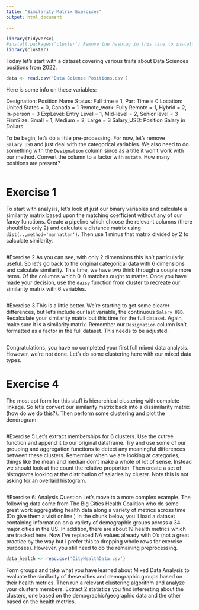 ```yaml
---
title: "Similarity Matrix Exercises"
output: html_document

---
```


```r
library(tidyverse)
#install.packages('cluster') Remove the hashtag in this line to install package if needed.
library(cluster)
```

Today let's start with a dataset covering various traits about Data Sciences positions from 2022.
```r
data <- read.csv('Data Science Positions.csv')
```

Here is some info on these variables:

Designation: Position Name
Status: Full time = 1, Part Time = 0
Location: United States = 0, Canada = 1
Remote_work: Fully Remote = 1, Hybrid = 2, In-person = 3
ExpLevel: Entry Level = 1, Mid-level = 2, Senior level = 3
FirmSize: Small = 1, Medium = 2, Large = 3
Salary_USD: Position Salary in Dollars

To be begin, let's do a little pre-processing. For now, let's remove `Salary_USD` and just deal with the categorical variables. We also need to do something with the `Designation` column since as a title it won't work with our method. Convert the column to a factor with `mutate`. How many positions are present?
```r

```

# Exercise 1
To start with analysis, let's look at just our binary variables and calculate a similarity matrix based upon the matching coefficient without any of our fancy functions. Create a pipeline which choose the relevant columns (there should be only 2) and calculate a distance matrix using `dist(..,method='manhattan')`. Then use 1 minus that matrix divided by 2 to calculate similarity.
```r

```

#Exercise 2
As you can see, with only 2 dimensions this isn't particularly useful. So let's go back to the original categorical data with 6 dimensions and calculate similarity. This time, we have two think through a couple more items. Of the columns which 0-0 matches ought to matter. Once you have made your decision, use the `daisy` function from cluster to recreate our similarity matrix with 6 variables.
```r

```

#Exercise 3
This is a little better. We're starting to get some clearer differences, but let's include our last variable, the continuous `Salary_USD`. Recalculate your similarity matrix but this time for the full dataset. Again, make sure it is a similarity matrix. Remember our `Designation` column isn't formatted as a factor in the full dataset. This needs to be adjusted.
```r

```

Congratulations, you have no completed your first full mixed data analysis. However, we're not done. Let's do some clustering here with our mixed data types.

# Exercise 4
The most apt form for this stuff is hierarchical clustering with complete linkage. So let's convert our similarity matrix back into a dissimilarity matrix (how do we do this?). Then perform some clustering and plot the dendrogram.
```r

```

#Exercise 5
Let's extract memberships for 6 clusters. Use the cutree function and append it to our original dataframe. Try and use some of our grouping and aggregation functions to detect any meaningful differences between these clusters. Remember when we are looking at categories, things like the mean and median don't make a whole of lot of sense. Instead we should look at the count the relative proportion. Then create a set of histograms looking at the distribution of salaries by cluster. Note this is not asking for an overlaid histogram.
```r

```


#Exercise 6: Analysis Question
Let's move to a more complex example. The following data come from The Big Cities Health Coalition who do some great work aggregating health data along a variety of metrics across time (Do give them a visit online.) In the chunk below, you'll load a dataset containing information on a variety of demographic groups across a 34 major cities in the US. In addition, there are about 19 health metrics which are tracked here. Now I've replaced NA values already with 0's (not a great practice by the way but I prefer this to dropping whole rows for exercise purposes). However, you still need to do the remaining preprocessing.

```r
data_health <- read.csv('CityHealthData.csv')
```

Form groups and take what you have learned about Mixed Data Analysis to evaluate the similarity of these cities and demographic groups based on their health metrics. Then run a relevant clustering algorithm and analyze your clusters members. Extract 2 statistics you find interesting about the clusters, one based on the demographic/geographic data and the other based on the health metrics.

```r

```

